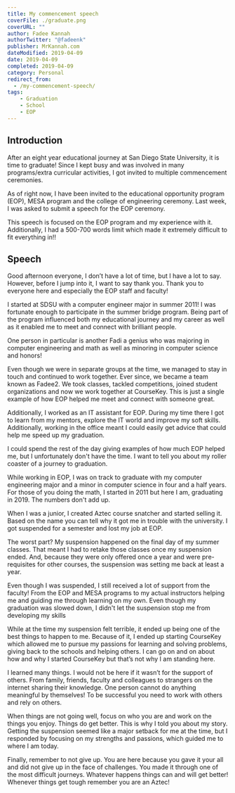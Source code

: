 ---
title: My commencement speech
coverFile: ./graduate.png
coverURL: ""
author: Fadee Kannah
authorTwitter: "@fadeenk"
publisher: MrKannah.com
dateModified: 2019-04-09
date: 2019-04-09
completed: 2019-04-09
category: Personal
redirect_from:
  - /my-commencement-speech/
tags:
    - Graduation
    - School
    - EOP
---

## Introduction

After an eight year educational journey at San Diego State University, it is time to graduate! Since I kept busy and was involved in many programs/extra curricular activities, I got invited to multiple commencement ceremonies.

As of right now, I have been invited to the educational opportunity program (EOP), MESA program and the college of engineering ceremony. Last week, I was asked to submit a speech for the EOP ceremony.

This speech is focused on the EOP program and my experience with it. Additionally, I had a 500-700 words limit which made it extremely difficult to fit everything in!!

## Speech

Good afternoon everyone, I don’t have a lot of time, but I have a lot to say. However, before I jump into it, I want to say thank you. Thank you to everyone here and especially the EOP staff and faculty!

I started at SDSU with a computer engineer major in summer 2011! I was fortunate enough to participate in the summer bridge program. Being part of the program influenced both my educational journey and my career as well as it enabled me to meet and connect with brilliant people.

One person in particular is another Fadi a genius who was majoring in computer engineering and math as well as minoring in computer science and honors!

Even though we were in separate groups at the time, we managed to stay in touch and continued to work together. Ever since, we became a team known as Fadee2. We took classes, tackled competitions, joined student organizations and now we work together at CourseKey. This is just a single example of how EOP helped me meet and connect with someone great.

Additionally, I worked as an IT assistant for EOP. During my time there I got to learn from my mentors, explore the IT world and improve my soft skills. Additionally, working in the office meant I could easily get advice that could help me speed up my graduation.

I could spend the rest of the day giving examples of how much EOP helped me, but I unfortunately don't have the time. I want to tell you about my roller coaster of a journey to graduation.

While working in EOP, I was on track to graduate with my computer engineering major and a minor in computer science in four and a half years. For those of you doing the math, I started in 2011 but here I am, graduating in 2019. The numbers don't add up.

When I was a junior, I created Aztec course snatcher and started selling it. Based on the name you can tell why it got me in trouble with the university. I got suspended for a semester and lost my job at EOP.

The worst part? My suspension happened on the final day of my summer classes. That meant I had to retake those classes once my suspension ended. And, because they were only offered once a year and were pre-requisites for other courses, the suspension was setting me back at least a year.

Even though I was suspended, I still received a lot of support from the faculty! From the EOP and MESA programs to my actual instructors helping me and guiding me through learning on my own. Even though my graduation was slowed down, I didn't let the suspension stop me from developing my skills

While at the time my suspension felt terrible, it ended up being one of the best things to happen to me. Because of it, I ended up starting CourseKey which allowed me to pursue my passions for learning and solving problems, giving back to the schools and helping others. I can go on and on about how and why I started CourseKey but that’s not why I am standing here.

I learned many things. I would not be here if it wasn’t for the support of others. From family, friends, faculty and colleagues to strangers on the internet sharing their knowledge. One person cannot do anything meaningful by themselves! To be successful you need to work with others and rely on others.

When things are not going well, focus on who you are and work on the things you enjoy. Things do get better. This is why I told you about my story. Getting the suspension seemed like a major setback for me at the time, but I responded by focusing on my strengths and passions, which guided me to where I am today.

Finally, remember to not give up. You are here because you gave it your all and did not give up in the face of challenges. You made it through one of the most difficult journeys. Whatever happens things can and will get better! Whenever things get tough remember you are an Aztec!
